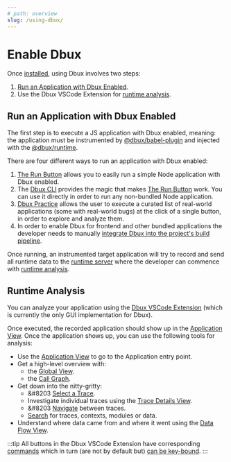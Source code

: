 ```yaml
---
# path: overview
slug: /using-dbux/
---
```


# Enable Dbux


<TOC toc={toc} />



Once [installed](./using-dbux/installation), using Dbux involves two steps:

1. [Run an Application with Dbux Enabled](#run-an-application-with-dbux-enabled).
2. Use the Dbux VSCode Extension for [runtime analysis](#runtime-analysis).


## Run an Application with Dbux Enabled

The first step is to execute a JS application with Dbux enabled, meaning: the application must be instrumented by [@dbux/babel-plugin](./tools-and-configuration/dbux-babel-plugin) and injected with the [@dbux/runtime](./tools-and-configuration/dbux-runtime).

There are four different ways to run an application with Dbux enabled:

1. [The Run Button](./using-dbux/the-run-button) <DarkLightImg src='play.svg' /> allows you to easily run a simple Node application with Dbux enabled.
2. The [Dbux CLI](./tools-and-configuration/dbux-cli) provides the magic that makes [The Run Button](./using-dbux/the-run-button) work. You can use it directly in order to run any non-bundled Node application.
3. [Dbux Practice](./dbux-practice) allows the user to execute a curated list of real-world applications (some with real-world bugs) at the click of a single button, in order to explore and analyze them.
4. In order to enable Dbux for frontend and other bundled applications the developer needs to manually [integrate Dbux into the project's build pipeline](./tools-and-configuration/build-pipeline-integration).

Once running, an instrumented target application will try to record and send all runtime data to the [runtime server](./tools-and-configuration/dbux-code#runtime-server) where the developer can commence with [runtime analysis](#runtime-analysis).


## Runtime Analysis

You can analyze your application using the [Dbux VSCode Extension](../tools-and-configuration/01-dbux-code.mdx) (which is currently the only GUI implementation for Dbux).

Once executed, the recorded application should show up in the [Application View](./using-dbux/applications).
Once the application shows up, you can use the following tools for analysis:

* Use the [Application View](./using-dbux/applications) to go to the Application entry point.
* Get a high-level overview with:
  * the [Global View](./using-dbux/global).
  * the [Call Graph](./using-dbux/call-graph).
* Get down into the nitty-gritty:
  * &#8203<DarkLightImg src="crosshair_red.svg" /> [Select a Trace](./05-select-trace.mdx).
  * Investigate individual traces using the [Trace Details View](./using-dbux/trace-details).
  * &#8203<DarkLightImg width="24px" src="nextInContext.svg" /> <DarkLightImg width="24px" src="previousInContext.svg" /> [Navigate](./using-dbux/trace-details#navigation) between traces.
  * [Search](./using-dbux/search) for traces, contexts, modules or data.
* Understand where data came from and where it went using the [Data Flow View](./using-dbux/data-flow).

:::tip
All buttons in the Dbux VSCode Extension have corresponding [commands](./tools-and-configuration/dbux-code#commands) which in turn (are not by default but) [can be key-bound](https://code.visualstudio.com/docs/getstarted/keybindings).
:::

